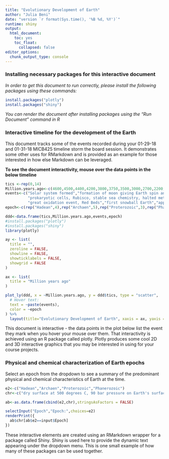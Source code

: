 ```yaml
---
title: "Evolutionary Development of Earth"
author: "Julia Beni"
date: "version `r format(Sys.time(), '%B %d, %Y')`"
runtime: shiny
output:
  html_document: 
    toc: yes
    toc_float: 
      collapsed: false
editor_options: 
  chunk_output_type: console
---
```

### Installing necessary packages for this interactive document  


*In order to get this document to run correctly, please install the following packages using these commands:*
```r
install.packages("plotly")
install.packages("shiny")
```
  
  
  *You can render the document after installing packages using the "Run Document" command in R*
  
### Interactive timeline for the development of the Earth  


  This document tracks some of the events recorded during your 01-29-18 and 01-31-18 MICB425 timeline storm the board session. It demonstrates some other uses for RMarkdown and is provided as an example for those interested in how else Markdown can be leveraged.
  
**To see the document interactivity, mouse over the data points in the below timeline**

```r
tics <-rep(0,14)
Million.years.ago<-c(4600,4500,4400,4200,3800,3750,3500,3000,2700,2200,2100,1300,550,0)
events<-c("Solar system formed","formation of moon giving Earth spin and tilt, day/night cycles & seasons","formation of oceans and early atmosphere","Darwinian threshold",
          "prokaryotic cells, Rubisco, stable sea chemistry, halted meteorite bombardment","photosynthesis","cyanobacteria","eukaryotic cells",
          "great oxidation event, Red Beds","first snowball Earth","appearance of multicellular life", "animals","humans","today")
epoch<-c(rep("Hadean",4),rep("Archaen",5),rep("Proterozoic",3),rep("Phanerozoic",2))

ddd<-data.frame(tics,Million.years.ago,events,epoch)
#install.packages("plotly")
#install.packages("shiny")
library(plotly)

ay <- list(
  title = "",
  zeroline = FALSE,
  showline = FALSE,
  showticklabels = FALSE,
  showgrid = FALSE
)

ax <- list(
  title = "Million years ago"
)

plot_ly(ddd, x = ~Million.years.ago, y = ddd$tics, type = "scatter",
  # Hover text:
  text = ~paste(events),
  color = ~epoch
) %>%
  layout(title="Evolutionary Development of Earth", xaxis = ax, yaxis = ay)
```
  
    
    
    
This document is interactive - the data points in the plot below list the event they mark when you hover your mouse over them. That interactivity is achieved using an R package called plotly. Plotly produces some cool 2D and 3D interactive graphics that you may be interested in using for your course projects.  
  
### Physical and chemical characterization of Earth epochs  


Select an epoch from the dropdown to see a summary of the predominant physical and chemical characteristics of Earth at the time.  

```r
e2<-c("Hadean","Archaen","Proterozoic","Phanerozoic")
chr<-c("dry surface at 500 degrees C, 90 bar pressure on Earth's surface; carbon dioxide tied up in carbonate materials such as limestone", "strong greenhouse gases predominate (methane and carbon dioxide)", "oxidation of the early atmosphere - microaerobic", "increased oxygenation of the atmosphere, mass extinction events from meteorite impacts")

ab<-as.data.frame(cbind(e2,chr),stringsAsFactors = FALSE)

selectInput("Epoch","Epoch:",choices=e2)
renderPrint({
  ab$chr[ab$e2==input$Epoch]
})

```
  
  
  These interactive elements are created using an RMarkdown wrapper for a package called Shiny. Shiny is used here to provide the dynamic text appearing under the dropdown menu. This is one small example of how many of these packages can be used together. 
